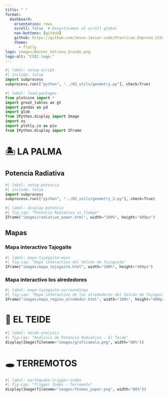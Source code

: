 ---
title: " " 
format: 
  dashboard:
    orientation: rows
    scroll: false  # Desactivamos el scroll global
    nav-buttons: [github]
    github: https://github.com/Jesus-Javier-code/Practicas_Empresa_CSIC.git
    theme:
      - flatly
logo: images/Banner_Volcana_Grande.png
logo-alt: "CSIC logo."
---

<style>
/* RESET GENERAL */
body, html, .dashboard {
  overflow: visible !important;
  height: auto !important;
}

/* ELIMINAR TODOS LOS SCROLLS */
.panel-card, .cell-output, .cell, .panel-card-body {
  overflow: visible !important;
  height: auto !important;
}

/* IFRAMES COMPACTOS */
iframe {
  width: 100% !important;
  height: 400px !important;  /* Altura más pequeña */
  border: none !important;
  margin: 0 !important;
  padding: 0 !important;
  display: block !important;
}

/* IMÁGENES RESPONSIVAS */
img {
  max-width: 100% !important;
  height: auto !important;
  display: block !important;
  margin: 0 auto !important;
}

/* COLUMNAS IGUALES */
.columns {
  display: flex;
  gap: 15px;
}

.column {
  flex: 1;
}

/* ESTILOS DEL HEADER (igual que antes) */
@import url('https://fonts.cdnfonts.com/css/hippo-lettro');
.navbar-brand::after {
  content: "VOLCANA";
  font-family: 'Hippo Letto', sans-serif;
  color: #413224;
  font-size: 1.8rem;
  letter-spacing: 1px;
  margin-left: 10px;
}
.navbar-brand:not(:after) { display: none; }
.navbar {
  background: rgb(251,235,207) !important;
  border-bottom: 3px solid #413224 !important;
}
.navbar-brand { color: #413224 !important; }
.navbar-nav .nav-link {
  color: #413224 !important;
  margin: 0 10px;
  border-radius: 4px 4px 0 0;
}
.navbar-nav .nav-link.active {
  background-color: #413224 !important;
  color: white !important;
}
.navbar-nav .nav-link:hover:not(.active) {
  background-color: rgba(65,50,36,0.1) !important;
}
</style>

```{python}
#| label: setup-script
#| include: false
import subprocess
subprocess.run(["python", "../02_utils/geometry.py"], check=True)
```


```{python}
#| label: load-packages
from plotnine import *
import great_tables as gt
import pandas as pd
import glob
from IPython.display import Image
import os
import plotly.io as pio
from IPython.display import IFrame
```


# 🏝️ LA PALMA {#la-palma}

## Potencia Radiativa {.panel-tabset}

```{python}
#| label: setup-potencia
#| include: false
import subprocess
subprocess.run(["python", "../02_utils/geometry_2.py"], check=True)
```

```{python}
#| label: display-potencia
#| fig-cap: "Potencia Radiativa vs Tiempo"
IFrame("images/radiative_power.html", width="100%", height="400px")
```

## Mapas {.columns}
### Mapa interactivo Tajogaite {.column}
```{python}
#| label: mapa-tajogaite-main
#| fig-cap: "Mapa interactivo del Volcán de Tajogaite"
IFrame("images/mapa_tajogaite.html", width="100%", height="400px")
```
### Mapa interactivo los alrededores {.column}
```{python}
#| label: mapa-tajogaite-surroundings
#| fig-cap: "Mapa interactivo de los alrededores del Volcán de Tajogaite"
IFrame("images/mapa_region_alrededor.html", width="100%", height="400px")
```

# 🌋 EL TEIDE

```{python}
#| label: teide-analysis
#| fig-cap: "Análisis de Potencia Radiativa - El Teide"
display(Image(filename="images/graficamala.png", width="80%"))
```

# 🕳️ TERREMOTOS

```{python}
#| label: earthquake-trigger-index
#| fig-cap: "Trigger Index - Terremoto"
display(Image(filename="images/thomas_paper.png", width="80%"))
```
